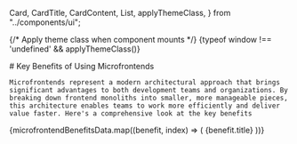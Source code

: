   Card,
  CardTitle,
  CardContent,
  List,
  applyThemeClass,
} from "../components/ui";

<Meta title="Documentation/Microfrontend Benefits" />

{/* Apply theme class when component mounts */}
{typeof window !== 'undefined' && applyThemeClass()}

<div className="sb-container">
  <div className='sb-section-title'>
    # Key Benefits of Using Microfrontends

    Microfrontends represent a modern architectural approach that brings significant advantages to both development teams and organizations. By breaking down frontend monoliths into smaller, more manageable pieces, this architecture enables teams to work more efficiently and deliver value faster. Here's a comprehensive look at the key benefits

  </div>

  <div className="sb-section">
    <div className="sb-benefits-grid">
      {microfrontendBenefitsData.map((benefit, index) => (
        <Card key={index}>
          <CardTitle>{benefit.title}</CardTitle>
          <CardContent>
            <List 
              items={benefit.items}
              className="mt-2"
            />
          </CardContent>
        </Card>
      ))}
    </div>
  </div>
</div>

<style>
  {`
  /* Theme transition styles */
  .theme-transition,
  .theme-transition *,
  .theme-transition *:before,
  .theme-transition *:after {
    transition: all 0.3s ease-in-out !important;
    transition-delay: 0 !important;
  }

  .sb-container {
    margin-bottom: 48px;
  }

  .sb-section {
    width: 100%;
  }

  .sb-section-title {
    margin-bottom: 32px;
  }

  .sb-section-description {
    margin-bottom: 32px;
    font-size: 1.1rem;
    line-height: 1.6;
    color: var(--text-color);
    max-width: 800px;
  }

  .sb-benefits-grid {
    display: grid;
    grid-template-columns: repeat(2, 1fr);
    grid-gap: 32px 20px;
  }

  @media screen and (max-width: 768px) {
    .sb-benefits-grid {
      grid-template-columns: 1fr;
    }
  }
`}
</style>
